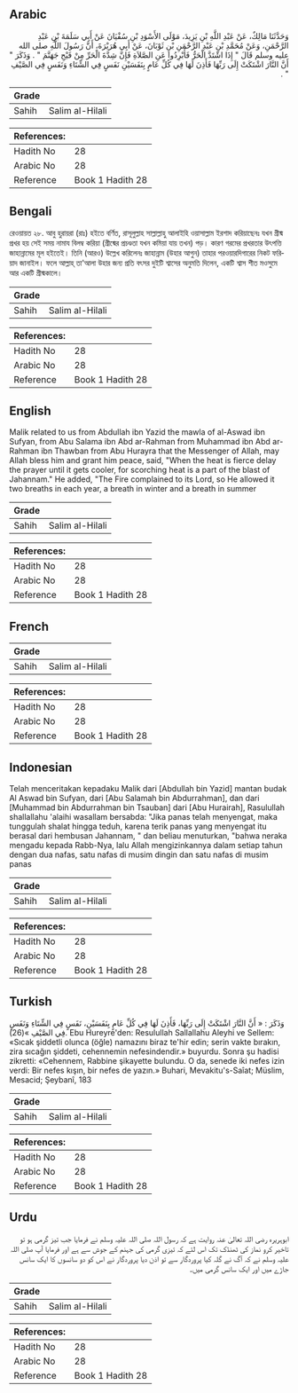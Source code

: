## Arabic


<div dir="rtl" lang="ar" style={{fontSize:'larger',backgroundColor:'#f8f9fa',padding:20}}>
وَحَدَّثَنَا مَالِكٌ، عَنْ عَبْدِ اللَّهِ بْنِ يَزِيدَ، مَوْلَى الأَسْوَدِ بْنِ سُفْيَانَ عَنْ أَبِي سَلَمَةَ بْنِ عَبْدِ الرَّحْمَنِ، وَعَنْ مُحَمَّدِ بْنِ عَبْدِ الرَّحْمَنِ بْنِ ثَوْبَانَ، عَنْ أَبِي هُرَيْرَةَ، أَنَّ رَسُولَ اللَّهِ صلى الله عليه وسلم قَالَ ‏"‏ إِذَا اشْتَدَّ الْحَرُّ فَأَبْرِدُوا عَنِ الصَّلاَةِ فَإِنَّ شِدَّةَ الْحَرِّ مِنْ فَيْحِ جَهَنَّمَ ‏"‏ ‏.‏ وَذَكَرَ ‏"‏ أَنَّ النَّارَ اشْتَكَتْ إِلَى رَبِّهَا فَأَذِنَ لَهَا فِي كُلِّ عَامٍ بِنَفَسَيْنِ نَفَسٍ فِي الشِّتَاءِ وَنَفَسٍ فِي الصَّيْفِ ‏"‏ ‏.‏
</div>
<div style={{backgroundColor:'#f8f9fa',padding:20, marginBottom: 10}}><table> <thead> <tr> <th>Grade</th> <th></th> </tr> </thead> <tbody> <tr><td>Sahih</td><td>Salim al-Hilali</td></tr></tbody></table><table> <thead> <tr> <th>References:</th> <th></th> </tr> </thead> <tbody><tr><td>Hadith No</td><td>28</td></tr><tr><td>Arabic No</td><td>28</td></tr><tr><td>Reference</td><td>Book 1 Hadith 28</td></tr></tbody></table></div>

## Bengali


<div dir="ltr" lang="bn" style={{fontSize:'larger',backgroundColor:'#f8f9fa',padding:20}}>
রেওয়ায়ত ২৮. আবু হুরায়রা (রাঃ) হইতে বর্ণিত, রাসূলুল্লাহ সাল্লাল্লাহু আলাইহি ওয়াসাল্লাম ইরশাদ করিয়াছেনঃ যখন গ্রীষ্ম প্রখর হয় সেই সময় নামায বিলম্ব করিয়া (গ্রীষ্মের প্রচণ্ডতা যখন কমিয়া যায় তখন) পড়। কারণ গরমের প্রখরতার উৎপত্তি জাহান্নামের মূল হইতেই। তিনি (আরও) উল্লেখ করিলেনঃ জাহান্নাম (উহার আগুন) তাহার পরওয়ারদিগারের নিকট ফরিয়াদ জানাইল। ফলে আল্লাহ্ তা'আলা উহার জন্য প্রতি বৎসর দুইটি শ্বাসের অনুমতি দিলেন, একটি শ্বাস শীত মওসুমে আর একটি গ্রীষ্মকালে।
</div>
<div style={{backgroundColor:'#f8f9fa',padding:20, marginBottom: 10}}><table> <thead> <tr> <th>Grade</th> <th></th> </tr> </thead> <tbody> <tr><td>Sahih</td><td>Salim al-Hilali</td></tr></tbody></table><table> <thead> <tr> <th>References:</th> <th></th> </tr> </thead> <tbody><tr><td>Hadith No</td><td>28</td></tr><tr><td>Arabic No</td><td>28</td></tr><tr><td>Reference</td><td>Book 1 Hadith 28</td></tr></tbody></table></div>

## English


<div dir="ltr" lang="en" style={{fontSize:'larger',backgroundColor:'#f8f9fa',padding:20}}>
Malik related to us from Abdullah ibn Yazid the mawla of al-Aswad ibn Sufyan, from Abu Salama ibn Abd ar-Rahman from Muhammad ibn Abd ar-Rahman ibn Thawban from Abu Hurayra that the Messenger of Allah, may Allah bless him and grant him peace, said, "When the heat is fierce delay the prayer until it gets cooler, for scorching heat is a part of the blast of Jahannam." He added, "The Fire complained to its Lord, so He allowed it two breaths in each year, a breath in winter and a breath in summer
</div>
<div style={{backgroundColor:'#f8f9fa',padding:20, marginBottom: 10}}><table> <thead> <tr> <th>Grade</th> <th></th> </tr> </thead> <tbody> <tr><td>Sahih</td><td>Salim al-Hilali</td></tr></tbody></table><table> <thead> <tr> <th>References:</th> <th></th> </tr> </thead> <tbody><tr><td>Hadith No</td><td>28</td></tr><tr><td>Arabic No</td><td>28</td></tr><tr><td>Reference</td><td>Book 1 Hadith 28</td></tr></tbody></table></div>

## French


<div dir="ltr" lang="fr" style={{fontSize:'larger',backgroundColor:'#f8f9fa',padding:20}}>

</div>
<div style={{backgroundColor:'#f8f9fa',padding:20, marginBottom: 10}}><table> <thead> <tr> <th>Grade</th> <th></th> </tr> </thead> <tbody> <tr><td>Sahih</td><td>Salim al-Hilali</td></tr></tbody></table><table> <thead> <tr> <th>References:</th> <th></th> </tr> </thead> <tbody><tr><td>Hadith No</td><td>28</td></tr><tr><td>Arabic No</td><td>28</td></tr><tr><td>Reference</td><td>Book 1 Hadith 28</td></tr></tbody></table></div>

## Indonesian


<div dir="ltr" lang="id" style={{fontSize:'larger',backgroundColor:'#f8f9fa',padding:20}}>
Telah menceritakan kepadaku Malik dari [Abdullah bin Yazid] mantan budak Al Aswad bin Sufyan, dari [Abu Salamah bin Abdurrahman], dan dari [Muhammad bin Abdurrahman bin Tsauban] dari [Abu Hurairah], Rasulullah shallallahu 'alaihi wasallam bersabda: "Jika panas telah menyengat, maka tunggulah shalat hingga teduh, karena terik panas yang menyengat itu berasal dari hembusan Jahannam, " dan beliau menuturkan, "bahwa neraka mengadu kepada Rabb-Nya, lalu Allah mengizinkannya dalam setiap tahun dengan dua nafas, satu nafas di musim dingin dan satu nafas di musim panas
</div>
<div style={{backgroundColor:'#f8f9fa',padding:20, marginBottom: 10}}><table> <thead> <tr> <th>Grade</th> <th></th> </tr> </thead> <tbody> <tr><td>Sahih</td><td>Salim al-Hilali</td></tr></tbody></table><table> <thead> <tr> <th>References:</th> <th></th> </tr> </thead> <tbody><tr><td>Hadith No</td><td>28</td></tr><tr><td>Arabic No</td><td>28</td></tr><tr><td>Reference</td><td>Book 1 Hadith 28</td></tr></tbody></table></div>

## Turkish


<div dir="ltr" lang="tr" style={{fontSize:'larger',backgroundColor:'#f8f9fa',padding:20}}>
وَذَكَرَ : « أَنَّ النَّارَ اشْتَكَتْ إِلَى رَبِّهَا، فَأَذِنَ لَهَا فِي كُلِّ عَامٍ بِنَفَسَيْنِ، نَفَسٍ فِي الشِّتَاءِ وَنَفَسٍ فِي الصَّيْفِ »(26). Ebu Hureyre'den: Resulullah Sallallahu Aleyhi ve Sellem: «Sıcak şiddetli olunca (öğle) namazını biraz te'hir edin; serin vakte bırakın, zira sıcağın şiddeti, cehennemin nefesindendir.» buyurdu. Sonra şu hadisi zikretti: «Cehennem, Rabbine şikayette bulundu. O da, senede iki nefes izin verdi: Bir ne­fes kışın, bir nefes de yazın.» Buhari, Mevakitu's-Saîat; Müslim, Mesacid; Şeybanî, 183
</div>
<div style={{backgroundColor:'#f8f9fa',padding:20, marginBottom: 10}}><table> <thead> <tr> <th>Grade</th> <th></th> </tr> </thead> <tbody> <tr><td>Sahih</td><td>Salim al-Hilali</td></tr></tbody></table><table> <thead> <tr> <th>References:</th> <th></th> </tr> </thead> <tbody><tr><td>Hadith No</td><td>28</td></tr><tr><td>Arabic No</td><td>28</td></tr><tr><td>Reference</td><td>Book 1 Hadith 28</td></tr></tbody></table></div>

## Urdu


<div dir="rtl" lang="ur" style={{fontSize:'larger',backgroundColor:'#f8f9fa',padding:20}}>
ابوہریرہ رضی اللہ تعالیٰ عنہ روایت ہے کہ رسول اللہ صلی اللہ علیہ وسلم نے فرمایا جب تیز گرمی ہو تو تاخیر کرو نماز کی ٹھنڈک تک اس لئے کہ تیزی گرمی کی جہنم کے جوش سے ہے اور فرمایا آپ صلی اللہ علیہ وسلم نے کہ آگ نے گلہ کیا پروردگار سے تو اذن دیا پروردگار نے اس کو دو سانسوں کا ایک سانس جاڑے میں اور ایک سانس گرمی میں۔
</div>
<div style={{backgroundColor:'#f8f9fa',padding:20, marginBottom: 10}}><table> <thead> <tr> <th>Grade</th> <th></th> </tr> </thead> <tbody> <tr><td>Sahih</td><td>Salim al-Hilali</td></tr></tbody></table><table> <thead> <tr> <th>References:</th> <th></th> </tr> </thead> <tbody><tr><td>Hadith No</td><td>28</td></tr><tr><td>Arabic No</td><td>28</td></tr><tr><td>Reference</td><td>Book 1 Hadith 28</td></tr></tbody></table></div>